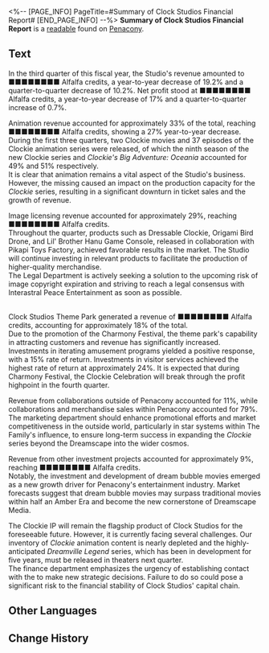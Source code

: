 <%-- [PAGE_INFO]
PageTitle=#Summary of Clock Studios Financial Report#
[END_PAGE_INFO] --%>
{{Readable Infobox
|id           = 321
|partIds      = 190593
|title        = 
|image        = Item Penacony Readable 1.png
|world        = Penacony
|parts        = 1
|author       = <!--to be added-->
|description  = The financial statements for the third quarter for Clock Studios, providing detailed information on the Group's revenues across various sectors and outlining preliminary targets for future growth.
|part1        = Summary of Clock Studios Financial Report
|source1      = {{cx|Source missing}}
|characters   = 
|factions     = 
}}
'''Summary of Clock Studios Financial Report''' is a [[readable]] found on [[Penacony]].
<!--
==Location==
{{Map Embed|<map name>|<marker id>}}
-->
==Text==
In the third quarter of this fiscal year, the Studio's revenue amounted to ■■■■■■■■ Alfalfa credits, a year-to-year decrease of 19.2% and a quarter-to-quarter decrease of 10.2%. Net profit stood at ■■■■■■■■ Alfalfa credits, a year-to-year decrease of 17% and a quarter-to-quarter increase of 0.7%.

Animation revenue accounted for approximately 33% of the total, reaching ■■■■■■■■ Alfalfa credits, showing a 27% year-to-year decrease.<br />During the first three quarters, two Clockie movies and 37 episodes of the Clockie animation series were released, of which the ninth season of the new Clockie series and ''Clockie's Big Adventure: Oceania'' accounted for 49% and 51% respectively.<br />It is clear that animation remains a vital aspect of the Studio's business. However, the missing {{Rubi|Chairman|"Watchmaker"}} caused an impact on the production capacity for the ''Clockie'' series, resulting in a significant downturn in ticket sales and the growth of revenue.

Image licensing revenue accounted for approximately 29%, reaching ■■■■■■■■ Alfalfa credits.<br />Throughout the quarter, products such as Dressable Clockie, Origami Bird Drone, and Lil' Brother Hanu Game Console, released in collaboration with Pikapi Toys Factory, achieved favorable results in the market. The Studio will continue investing in relevant products to facilitate the production of higher-quality merchandise.<br />The Legal Department is actively seeking a solution to the upcoming risk of image copyright expiration and striving to reach a legal consensus with Interastral Peace Entertainment as soon as possible.

<br />Clock Studios Theme Park generated a revenue of ■■■■■■■■ Alfalfa credits, accounting for approximately 18% of the total.<br />Due to the promotion of the Charmony Festival, the theme park's capability in attracting customers and revenue has significantly increased. Investments in iterating amusement programs yielded a positive response, with a 15% rate of return. Investments in visitor services achieved the highest rate of return at approximately 24%. It is expected that during Charmony Festival, the Clockie Celebration will break through the profit highpoint in the fourth quarter.

Revenue from collaborations outside of Penacony accounted for 11%, while collaborations and merchandise sales within Penacony accounted for 79%. The marketing department should enhance promotional efforts and market competitiveness in the outside world, particularly in star systems within The Family's influence, to ensure long-term success in expanding the ''Clockie'' series beyond the Dreamscape into the wider cosmos.

Revenue from other investment projects accounted for approximately 9%, reaching ■■■■■■■■ Alfalfa credits.<br />Notably, the investment and development of dream bubble movies emerged as a new growth driver for Penacony's entertainment industry. Market forecasts suggest that dream bubble movies may surpass traditional movies within half an Amber Era and become the new cornerstone of Dreamscape Media.

The Clockie IP will remain the flagship product of Clock Studios for the foreseeable future. However, it is currently facing several challenges. Our inventory of ''Clockie'' animation content is nearly depleted and the highly-anticipated ''Dreamville Legend'' series, which has been in development for five years, must be released in theaters next quarter.<br />The finance department emphasizes the urgency of establishing contact with the {{Rubi|Chairman|"Watchmaker"}} to make new strategic decisions. Failure to do so could pose a significant risk to the financial stability of Clock Studios' capital chain.

<!--
==Trivia==
* 
-->
==Other Languages==
{{Other Languages
|en   = Summary of Clock Studios Financial Report
|zhs  = 克劳克影业财务报告摘要
|zht  = 克勞克影業財務報告摘要
|ja   = クラークフィルム決算短信
|ko   = 클락 스튜디오 재무 보고서 요약
|es   = Resumen del informe financiero de Estudios Reloj
|fr   = Résumé du rapport financier des Studios Chrono
|ru   = Краткая сводка из финансового отчёта Студии «Часы»
|th   = สรุปรายงานทางการเงินของ Clock Studios
|vi   = Tóm Tắt Báo Cáo Tài Chính Clock Studios
|de   = Zusammenfassung des Finanzberichts der Clock-Studios
|id   = Ringkasan Laporan Keuangan Clock Studios
|pt   = Resumo do Relatório Financeiro dos Estúdios Clock
}}

==Change History==
{{Change History|2.1}}